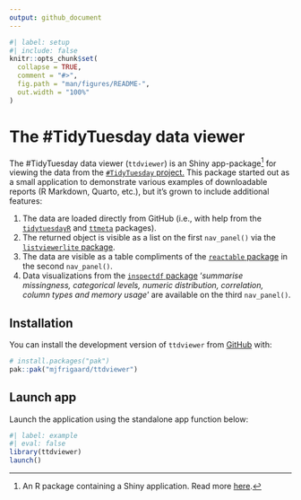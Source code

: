 ```yaml
---
output: github_document
---
```


<!-- README.md is generated from README.Rmd. Please edit that file -->

```r
#| label: setup
#| include: false
knitr::opts_chunk$set(
  collapse = TRUE,
  comment = "#>",
  fig.path = "man/figures/README-",
  out.width = "100%"
)
```

# The #TidyTuesday data viewer

<!-- badges: start -->
<!-- badges: end -->

The #TidyTuesday data viewer (`ttdviewer`) is an Shiny app-package[^1] for viewing the data from the [`#TidyTuesday` project.](https://github.com/rfordatascience/tidytuesday) This package started out as a small application to demonstrate various examples of downloadable reports (R Markdown, Quarto, etc.), but it's grown to include additional features: 

[^1]: An R package containing a Shiny application. Read more [here](https://mastering-shiny.org/scaling-packaging.html).

1. The data are loaded directly from GitHub (i.e., with help from the  [`tidytuesdayR`](https://dslc-io.github.io/tidytuesdayR/) and [`ttmeta`](https://r4ds.github.io/ttmeta/) packages). 
2. The returned object is visible as a list on the first `nav_panel()` via the [`listviewerlite` package](https://long39ng.github.io/listviewerlite/).   
3. The data are visible as a table compliments of the [`reactable` package](https://glin.github.io/reactable/) in the second `nav_panel()`.    
4. Data visualizations from the [`inspectdf` package](https://alastairrushworth.com/inspectdf/) '*summarise missingness, categorical levels, numeric distribution, correlation, column types and memory usage*' are available on the third `nav_panel()`.    


## Installation

You can install the development version of `ttdviewer` from [GitHub](https://github.com/) with:

``` r
# install.packages("pak")
pak::pak("mjfrigaard/ttdviewer")
```

## Launch app

Launch the application using the standalone app function below:

```r
#| label: example
#| eval: false
library(ttdviewer)
launch()
```

